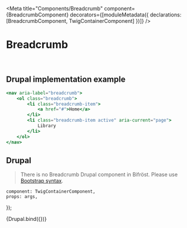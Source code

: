 
<Meta
    title="Components/Breadcrumb"
    component={BreadcrumbComponent}
    decorators={[moduleMetadata({ declarations: [BreadcrumbComponent, TwigContainerComponent] })]}
/>

# Breadcrumb

<br />

## Drupal implementation example

```jsx
<nav aria-label="breadcrumb">
    <ol class="breadcrumb">
        <li class="breadcrumb-item">
            <a href="#">Home</a>
        </li>
        <li class="breadcrumb-item active" aria-current="page">
            Library
        </li>
    </ol>
</nav>
```

## Drupal

> There is no Breadcrumb Drupal component in Bifröst.
> Please use <a class='bf-link' target='_blank' href='https://getbootstrap.com/docs/4.0/components/breadcrumb/'>Bootstrap syntax</a>.

    component: TwigContainerComponent,
    props: args,
});

<Canvas withSource="none">
    <Story
        name="Drupal"
        height="400px"
        parameters={{ options: { showPanel: false } }}
        args={{
            elementPath: 'components/breadcrumb/_doc/template.drupal',
        }}
    >
        {Drupal.bind({})}
    </Story>
</Canvas>
